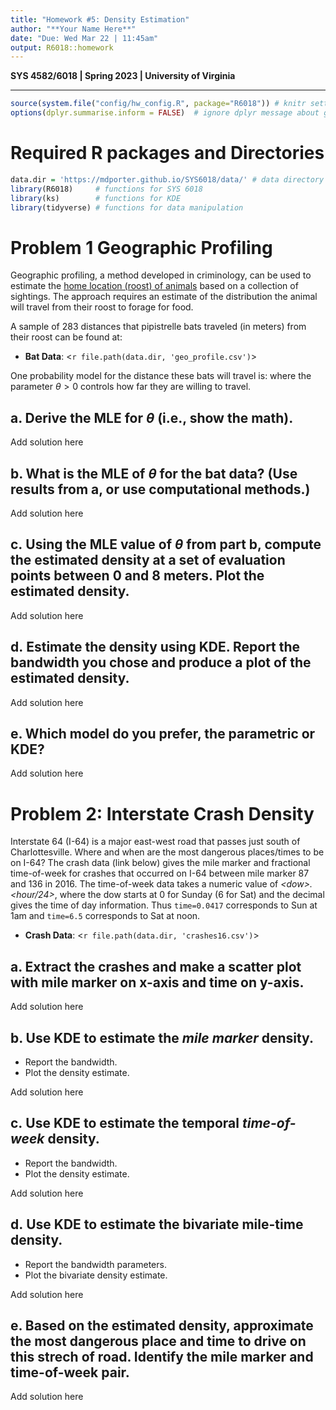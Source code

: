 ```yaml
---
title: "Homework #5: Density Estimation" 
author: "**Your Name Here**"
date: "Due: Wed Mar 22 | 11:45am"
output: R6018::homework
---
```


**SYS 4582/6018 | Spring 2023 | University of Virginia **

*******************************************
```r
source(system.file("config/hw_config.R", package="R6018")) # knitr settings
options(dplyr.summarise.inform = FALSE)  # ignore dplyr message about grouping
```


# Required R packages and Directories

::: {.solution}
```r
data.dir = 'https://mdporter.github.io/SYS6018/data/' # data directory
library(R6018)     # functions for SYS 6018
library(ks)        # functions for KDE
library(tidyverse) # functions for data manipulation   
```
:::



# Problem 1 Geographic Profiling

Geographic profiling, a method developed in criminology, can be used to estimate the [home location (roost) of animals](https://www.sciencedirect.com/science/article/pii/S0022519305004157) based on a collection of sightings. The approach requires an estimate of the distribution the animal will travel from their roost to forage for food. 

A sample of $283$ distances that pipistrelle bats traveled (in meters) from their roost can be found at: 

- **Bat Data**: <`r file.path(data.dir, 'geo_profile.csv')`>

One probability model for the distance these bats will travel is:
\begin{align*}
f(x; \theta) = \frac{x}{\theta} \exp \left( - \frac{x^2}{2 \theta} \right)
\end{align*}
where the parameter $\theta > 0$ controls how far they are willing to travel. 


## a. Derive the MLE for $\theta$ (i.e., show the math). 

::: {.solution}
Add solution here
:::


## b. What is the MLE of $\theta$ for the bat data? (Use results from a, or use computational methods.) 

::: {.solution}
Add solution here
:::

## c. Using the MLE value of $\theta$ from part b, compute the estimated density at a set of evaluation points between 0 and 8 meters. Plot the estimated density.

::: {.solution}
Add solution here
:::

## d. Estimate the density using KDE. Report the bandwidth you chose and produce a plot of the estimated density. 

::: {.solution}
Add solution here
:::




## e. Which model do you prefer, the parametric or KDE? 

::: {.solution}
Add solution here
:::




# Problem 2: Interstate Crash Density

Interstate 64 (I-64) is a major east-west road that passes just south of Charlottesville. Where and when are the most dangerous places/times to be on I-64? The crash data (link below) gives the mile marker and fractional time-of-week for crashes that occurred on I-64 between mile marker 87 and 136 in 2016. The time-of-week data takes a numeric value of *\<dow\>.\<hour/24\>*, where the dow starts at 0 for Sunday (6 for Sat) and the decimal gives the time of day information. Thus `time=0.0417` corresponds to Sun at 1am and `time=6.5` corresponds to Sat at noon. 

- **Crash Data**: <`r file.path(data.dir, 'crashes16.csv')`>


## a. Extract the crashes and make a scatter plot with mile marker on x-axis and time on y-axis. 

::: {.solution}
Add solution here
:::



## b. Use KDE to estimate the *mile marker* density. 

- Report the bandwidth. 
- Plot the density estimate.

::: {.solution}
Add solution here
:::

## c. Use KDE to estimate the temporal *time-of-week* density. 

- Report the bandwidth. 
- Plot the density estimate. 

::: {.solution}
Add solution here
:::

## d. Use KDE to estimate the bivariate mile-time density. 

- Report the bandwidth parameters.
- Plot the bivariate density estimate. 

::: {.solution}
Add solution here
:::


## e. Based on the estimated density, approximate the most dangerous place and time to drive on this strech of road. Identify the mile marker and time-of-week pair. 

::: {.solution}
Add solution here
:::


		